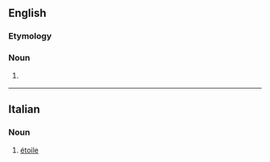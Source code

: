 ==English==

===Etymology===
{{etyl|fr|en}} {{term|étoile|lang=fr}}

===Noun===
{{en-noun}}

# {{context|heraldry|lang=en}} {{alternative form of|estoile|lang=en}}

{{Webster 1913}}

----

==Italian==

===Noun===
{{head|it|noun|g=m|g2=f|invariable}}

# [[étoile]]
